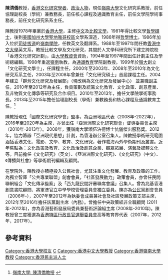 {{refimprove|time=2015-03-05T01:25:08+00:00}}

'''陳清僑'''教授{{BD|1956年||||}}，[[香港|香港]][[文化研究|文化研究]][[學者|學者]]、[[政治人物|政治人物]]，現任[[嶺南大學_(香港)|嶺南大學]]文化研究系教授，前任協理副校長（學術）兼教務長，前任核心課程及通識教育主任，前任文學院學術事務長，前任文化研究系系主任。

陳教授1978年畢業於[[香港大學|香港大學]]，主修[[中文|中文]]及[[比較文學|比較文學]]，1981年得比較文學[[哲學碩士|哲學碩士]]，後到[[美國|美國]][[聖地亞哥加利福尼亞大學|加州大學聖地雅哥校區]]文學系深造，1986年得[[哲學博士|哲學博士]]。1986年加入位於[[司徒拔道|司徒拔道]]的[[嶺南大學_(香港)|嶺南學院]]，任教英文及翻譯系。1988年至1997年間任教[[香港中文大學|香港中文大學]]英文系，教授比較文學及文化研究，其間於人文學科研究所下建立跨院校「香港文化研究計劃」，由[[大學教育資助委員會|大學教資會]]資助，1994年至1997年間出任計劃主任及學術總編輯。1998年重返[[嶺南大學_(香港)|嶺南]]執教，為[[通識教育|通識教育]]學院副教授。1999年於[[嶺南大學_(香港)|嶺大]]創立「文化研究文學士」，任課程主任，2000年至2003年、2008年至2010年為文化研究系系主任，2003年至2008年曾兼任「文化研究碩士」首屆課程主任。2004年建立「群芳文化研究及發展部」（現改稱為文化研究及發展中心）
並兼職副主任，2010年至2012年為主任，負責策劃及統籌文化教育、文化政策、創意產業、及非物質文化傳承等研究及合作項目。2010年至2013年，擔任文學院學術事務長。2013年至2015年擔任協理副校長（學術）兼教務長和核心課程及通識教育主任。<ref>[http://www.ln.edu.hk/cht/po/cv/stephenchan 嶺南大學: 陳清僑教授] {{webarchive|url=https://web.archive.org/web/20150503140652/http://www.ln.edu.hk/cht/po/cv/stephenchan |date=2015-05-03 }}</ref>

陳教授現任「國際文化研究學會」監事，為亞洲地區代表（2008年-2022年），2016年至2020年為主席，亦曾出任「亞洲洲際文化研究聯會」督導委員會主席（2010年-2013年）。2008年，獲嶺南大學頒伍沾德博士伉儷傑出服務獎。2012年，協力籌辦「亞洲現代思想」計劃，為香港辦公室召集人。陳教授學術研究範圍涵括香港文化、電影、文學、教育、文化研究，著作載海內外學術期刊及叢書。近年焦點為：文化政策及教育、文化政治及創意企業、觀眾拓展、演藝及媒體文化等。目前擔任《文化研究》（英文）、《亞洲洲際文化研究》、《文化研究》（中文）、《傳播與社會》等學術期刊編輯及顧問。

在學院外，陳教授亦積極投入公民社會，尤其注重文化發展、教育及政策的工作。為獨立智庫「公共專業聯盟」創會會員，「社區發展動力」政策會員，亦曾任民間聯網組合「文化傳承監察」及「西九龍民間評審聯席會議」召集人。曾為兆基香港創意書院顧問、將軍澳官立中學學校管理委員會獨立委員。陳亦為[[公民黨_(香港)|公民黨]]創會會員（2006年-），2007年至2012年為執委會成員兼社會及社區發展政策支部主席，2012年至2016年擔任該黨副主席（內務）。曾擔任中央政策組非全職顧問 (2011年-2012年)，亦為香港藝術發展局委員兼藝術評論組主席 (2008年-2010年)。陳教授曾三度獲選為[[香港特區行政長官|香港特區行政長官]][[選舉委員會_(香港)|選舉委員會]]高等教育界代表（2007年，2012年，2017年）。

==參考資料==
{{reflist}}

[[Category:香港大學校友|Category:香港大學校友]]
[[Category:聖地牙哥加州大學校友|C]]
[[Category:香港中文大學教授|Category:香港中文大學教授]]
[[Category:香港嶺南大學教授|Category:香港嶺南大學教授]]
[[Category:香港民主派人士|Category:香港民主派人士]]